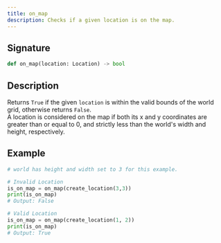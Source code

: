 ```yaml
---
title: on_map
description: Checks if a given location is on the map.
---
```


## Signature

```py
def on_map(location: Location) -> bool
```

## Description

Returns `True` if the given `location` is within the valid bounds of the world grid, otherwise returns `False`.  
A location is considered on the map if both its x and y coordinates are greater than or equal to 0, and strictly
less than the world's width and height, respectively.

## Example

```py
# world has height and width set to 3 for this example.

# Invalid Location
is_on_map = on_map(create_location(3,3))
print(is_on_map)
# Output: False

# Valid Location
is_on_map = on_map(create_location(1, 2))
print(is_on_map)
# Output: True
```
